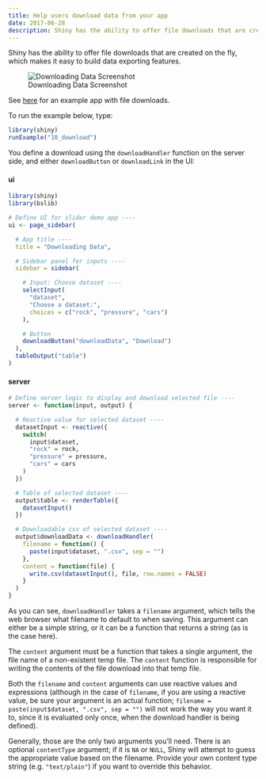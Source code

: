 ```yaml
---
title: Help users download data from your app
date: 2017-06-28
description: Shiny has the ability to offer file downloads that are created on the fly, which makes it easy to build data exporting features.
---
```


Shiny has the ability to offer file downloads that are created on the fly, which makes it easy to build data exporting features.

![Downloading Data Screenshot](10_download.png){fig-alt="Shiny app for downloading data. Choose a dataset in the left panel and a view of the selected file on the right."}

See [here](/r/gallery/widgets/file-download/) for an example app with file downloads.

To run the example below, type:

````r
library(shiny)
runExample("10_download")
````

You define a download using the `downloadHandler` function on the server side, and either `downloadButton` or `downloadLink` in the UI:

#### ui

````r
library(shiny)
library(bslib)

# Define UI for slider demo app ----
ui <- page_sidebar(

  # App title ----
  title = "Downloading Data",

  # Sidebar panel for inputs ----
  sidebar = sidebar(

    # Input: Choose dataset ----
    selectInput(
      "dataset",
      "Choose a dataset:",
      choices = c("rock", "pressure", "cars")
    ),

    # Button
    downloadButton("downloadData", "Download")
  ),
  tableOutput("table")
)
````

#### server

````r
# Define server logic to display and download selected file ----
server <- function(input, output) {

  # Reactive value for selected dataset ----
  datasetInput <- reactive({
    switch(
      input$dataset,
      "rock" = rock,
      "pressure" = pressure,
      "cars" = cars
    )
  })

  # Table of selected dataset ----
  output$table <- renderTable({
    datasetInput()
  })

  # Downloadable csv of selected dataset ----
  output$downloadData <- downloadHandler(
    filename = function() {
      paste(input$dataset, ".csv", sep = "")
    },
    content = function(file) {
      write.csv(datasetInput(), file, row.names = FALSE)
    }
  )
}
````

As you can see, `downloadHandler` takes a `filename` argument, which tells the web browser what filename to default to when saving. This argument can either be a simple string, or it can be a function that returns a string (as is the case here).

The `content` argument must be a function that takes a single argument, the file name of a non-existent temp file. The `content` function is responsible for writing the contents of the file download into that temp file.

Both the `filename` and `content` arguments can use reactive values and expressions (although in the case of `filename`, if you are using a reactive value, be sure your argument is an actual function; `filename = paste(input$dataset, ".csv", sep = "")` will not work the way you want it to, since it is evaluated only once, when the download handler is being defined).

Generally, those are the only two arguments you'll need. There is an optional `contentType` argument; if it is `NA` or `NULL`, Shiny will attempt to guess the appropriate value based on the filename. Provide your own content type string (e.g. `"text/plain"`) if you want to override this behavior.
